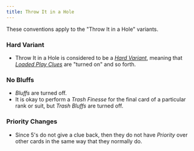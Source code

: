 ```yaml
---
title: Throw It in a Hole
---
```


These conventions apply to the "Throw It in a Hole" variants.

### Hard Variant

- Throw It in a Hole is considered to be a [_Hard Variant_](../variant-specific.mdx#hard-variants--easy-variants), meaning that [_Loaded Play Clues_](../variant-specific.mdx#the-loaded-play-clue-in-hard-variants-lpc) are "turned on" and so forth.

### No Bluffs

- _Bluffs_ are turned off.
- It is okay to perform a _Trash Finesse_ for the final card of a particular rank or suit, but _Trash Bluffs_ are turned off.

### Priority Changes

- Since 5's do not give a clue back, then they do not have _Priority_ over other cards in the same way that they normally do.
